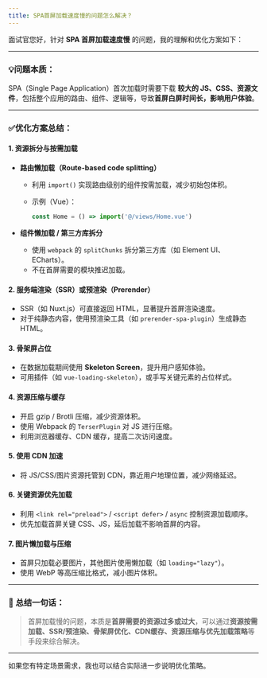 ```yaml
---
title: SPA首屏加载速度慢的问题怎么解决？
---
```


面试官您好，针对 **SPA 首屏加载速度慢** 的问题，我的理解和优化方案如下：

---

### 💡**问题本质：**

SPA（Single Page Application）首次加载时需要下载 **较大的 JS、CSS、资源文件**，包括整个应用的路由、组件、逻辑等，导致**首屏白屏时间长，影响用户体验**。

---

### ✅**优化方案总结：**

#### 1. **资源拆分与按需加载**

* **路由懒加载（Route-based code splitting）**

  * 利用 `import()` 实现路由级别的组件按需加载，减少初始包体积。
  * 示例（Vue）：

    ```js
    const Home = () => import('@/views/Home.vue')
    ```

* **组件懒加载 / 第三方库拆分**

  * 使用 `webpack` 的 `splitChunks` 拆分第三方库（如 Element UI、ECharts）。
  * 不在首屏需要的模块推迟加载。

#### 2. **服务端渲染（SSR）或预渲染（Prerender）**

* SSR（如 Nuxt.js）可直接返回 HTML，显著提升首屏渲染速度。
* 对于纯静态内容，使用预渲染工具（如 `prerender-spa-plugin`）生成静态 HTML。

#### 3. **骨架屏占位**

* 在数据加载期间使用 **Skeleton Screen**，提升用户感知体验。
* 可用插件（如 `vue-loading-skeleton`），或手写关键元素的占位样式。

#### 4. **资源压缩与缓存**

* 开启 gzip / Brotli 压缩，减少资源体积。
* 使用 Webpack 的 `TerserPlugin` 对 JS 进行压缩。
* 利用浏览器缓存、CDN 缓存，提高二次访问速度。

#### 5. **使用 CDN 加速**

* 将 JS/CSS/图片资源托管到 CDN，靠近用户地理位置，减少网络延迟。

#### 6. **关键资源优先加载**

* 利用 `<link rel="preload">` / `<script defer>` / `async` 控制资源加载顺序。
* 优先加载首屏关键 CSS、JS，延后加载不影响首屏的内容。

#### 7. **图片懒加载与压缩**

* 首屏只加载必要图片，其他图片使用懒加载（如 `loading="lazy"`）。
* 使用 WebP 等高压缩比格式，减小图片体积。

---

### 📌 总结一句话：

> 首屏加载慢的问题，本质是**首屏需要的资源过多或过大**，可以通过**资源按需加载、SSR/预渲染、骨架屏优化、CDN缓存、资源压缩与优先加载策略**等手段来综合解决。

---

如果您有特定场景需求，我也可以结合实际进一步说明优化策略。


